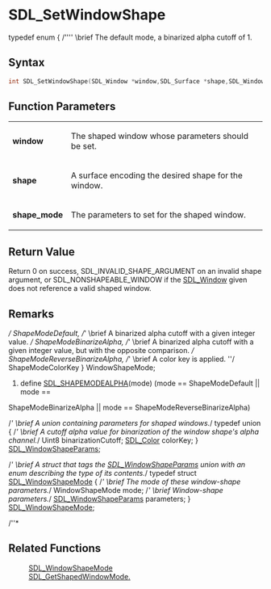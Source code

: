= SDL_SetWindowShape =

typedef enum { /'''' \brief The default mode, a binarized alpha cutoff of 1.

== Syntax ==

<syntaxhighlight lang='c'>
int SDL_SetWindowShape(SDL_Window *window,SDL_Surface *shape,SDL_WindowShapeMode *shape_mode);
</syntaxhighlight>

== Function Parameters ==

{|
|'''window'''
|The shaped window whose parameters should be set.
|-
|'''shape'''
|A surface encoding the desired shape for the window.
|-
|'''shape_mode'''
|The parameters to set for the shaped window.
|}

== Return Value ==

Return 0 on success, SDL_INVALID_SHAPE_ARGUMENT on an invalid shape
argument, or SDL_NONSHAPEABLE_WINDOW if the [[SDL_Window]] given does not
reference a valid shaped window.



== Remarks ==

''/ ShapeModeDefault, /''' \brief A binarized alpha cutoff with a given
integer value. ''/ ShapeModeBinarizeAlpha, /''' \brief A binarized alpha
cutoff with a given integer value, but with the opposite comparison. ''/
ShapeModeReverseBinarizeAlpha, /''' \brief A color key is applied. ''/
ShapeModeColorKey } WindowShapeMode;

#define [[SDL_SHAPEMODEALPHA]](mode) (mode == ShapeModeDefault || mode ==
ShapeModeBinarizeAlpha || mode == ShapeModeReverseBinarizeAlpha)

/''' \brief A union containing parameters for shaped windows. ''/ typedef
union { /''' \brief A cutoff alpha value for binarization of the window
shape's alpha channel. ''/ Uint8 binarizationCutoff; [[SDL_Color]]
colorKey; } [[SDL_WindowShapeParams]];

/''' \brief A struct that tags the [[SDL_WindowShapeParams]] union with an
enum describing the type of its contents. ''/ typedef struct
[[SDL_WindowShapeMode]] { /''' \brief The mode of these window-shape
parameters. ''/ WindowShapeMode mode; /''' \brief Window-shape parameters.
''/ [[SDL_WindowShapeParams]] parameters; } [[SDL_WindowShapeMode]];

/''*

== Related Functions ==

:[[SDL_WindowShapeMode]]
:[[SDL_GetShapedWindowMode.]]



